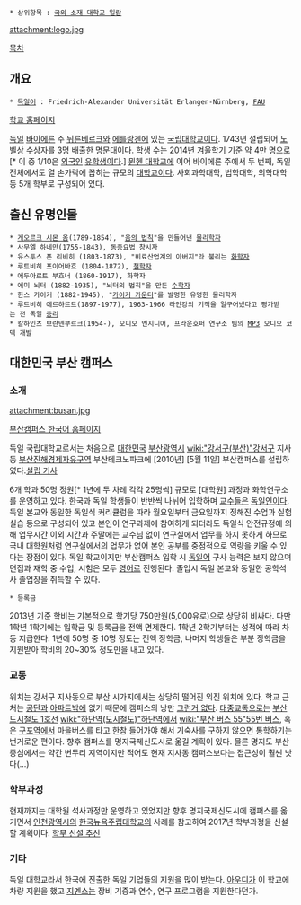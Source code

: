  * 상위항목 : [[국외 소재 대학교 일람]]

attachment:logo.jpg

[[목차]]

== 개요 ==
 * [[독일어]] : Friedrich-Alexander Universität Erlangen-Nürnberg, [[FAU]]
[http://www.uni-erlangen.org 학교 홈페이지]

[[독일]] [[바이에른]] 주 [[뉘른베르크]]와 [[에를랑겐]]에 있는 [[국립대학교]]이다. 1743년 설립되어 [[노벨상]] 수상자를 3명 배출한 명문대이다. 학생 수는 [[2014년]] 겨울학기 기준 약 4만 명으로[* 이 중 1/10은 [[외국인]] [[유학생]]이다.] [[뮌헨 대학교]]에 이어 바이에른 주에서 두 번째, 독일 전체에서도 열 손가락에 꼽히는 규모의 [[대학교]]이다. 사회과학대학, 법학대학, 의학대학 등 5개 학부로 구성되어 있다. 

== 출신 유명인물 ==
 * [[게오르크 시몬 옴]](1789-1854), "[[옴의 법칙]]"을 만들어낸 [[물리학자]]
 * 사무엘 하네만(1755-1843), 동종요법 창시자
 * 유스투스 폰 리비히 (1803-1873), "비료산업계의 아버지"라 불리는 [[화학자]]
 * 루트비히 포이어바흐 (1804-1872), [[철학자]]
 * 에두아르트 부흐너 (1860-1917), 화학자
 * 에미 뇌터 (1882-1935), "뇌터의 법칙"을 만든 [[수학자]]
 * 한스 가이거 (1882-1945), "[[가이거 카운터]]"를 발명한 유명한 물리학자
 * 루트비히 에르하르트(1897-1977), 1963-1966 라인강의 기적을 일구어냈다고 평가받는 전 독일 [[총리]] 
 * 칼하인츠 브란덴부르크(1954-), 오디오 엔지니어, 프라운호퍼 연구소 팀의 [[MP3]] 오디오 코덱 개발 

== 대한민국 부산 캠퍼스 ==
=== 소개 ===
attachment:busan.jpg

[http://www.fau-busan.ac.kr/kr 부산캠퍼스 한국어 홈페이지]

독일 국립대학교로서는 처음으로 [[대한민국]] [[부산광역시]] [[wiki:"강서구(부산)"강서구]] 지사동 [[부산진해경제자유구역]] 부산테크노파크에 [2010년] [5월 11일] 부산캠퍼스를 설립하였다.[http://www.hankyung.com/news/app/newsview.php?aid=201005113238h 설립 기사]

6개 학과 50명 정원[* 1년에 두 차례 각각 25명씩] 규모로 [대학원] 과정과 화학연구소를 운영하고 있다. 한국과 독일 학생들이 반반씩 나뉘어 입학하며 [[교수]]들은 [[독일인]]이다. 독일 본교와 동일한 독일식 커리큘럼을 따라 월요일부터 금요일까지 정해진 수업과 실험실습 등으로 구성되어 있고 본인이 연구과제에 참여하게 되더라도 독일식 안전규정에 의해 업무시간 이외 시간과 주말에는 교수님 없이 연구실에서 업무를 하지 못하게 하므로 국내 대학원처럼 연구실에서의 업무가 없어 본인 공부를 중점적으로 역량을 키울 수 있다는 장점이 있다. 독일 학교이지만 부산캠퍼스 입학 시 [[독일어]] 구사 능력은 보지 않으며 면접과 재학 중 수업, 시험은 모두 [[영어]]로 진행된다. 졸업시 독일 본교와 동일한 공학석사 졸업장을 취득할 수 있다.

 * 등록금
2013년 기준 학비는 기본적으로 학기당 750만원(5,000유로)으로 상당히 비싸다. 다만 1학년 1학기에는 입학금 및 등록금을 전액 면제한다.
1학년 2학기부터는 성적에 따라 차등 지급한다. 1년에 50명 중 10명 정도는 전액 장학금, 나머지 학생들은 부분 장학금을 지원받아 학비의 20~30% 정도만을 내고 있다.

=== 교통 ===
위치는 강서구 지사동으로 부산 시가지에서는 상당히 떨어진 외진 위치에 있다. 학교 근처는 [[공단]]과 [[아파트]]밖에 없기 때문에 캠퍼스의 낭만 [[그런거 없다]]. [[대중교통]]으로는 [[부산 도시철도 1호선]] [[wiki:"하단역(도시철도)"하단역]]에서 [[wiki:"부산 버스 55"55번 버스]], 혹은 [[구포역]]에서 마을버스를 타고 한참 들어가야 해서 기숙사를 구하지 않으면 통학하기는 번거로운 편이다. 향후 캠퍼스를 명지국제신도시로 옮길 계획이 있다. 물론 명지도 부산 중심에서는 약간 변두리 지역이지만 적어도 현재 지사동 캠퍼스보다는 접근성이 훨씬 낫다(...)

=== 학부과정 ===
현재까지는 대학원 석사과정만 운영하고 있었지만 향후 명지국제신도시에 캠퍼스를 옮기면서 [[인천광역시]]의 [[한국뉴욕주립대학교]]의 사례를 참고하여 2017년 학부과정을 신설할 계획이다. [http://news20.busan.com/controller/newsController.jsp?newsId=20140320000187 학부 신설 추진]

=== 기타 ===
독일 대학교라서 한국에 진출한 독일 기업들의 지원을 많이 받는다. [[아우디]]가 이 학교에 차량 지원을 했고 [[지멘스]]는 장비 기증과 연수, 연구 프로그램을 지원한다던가.
